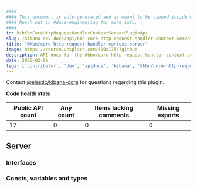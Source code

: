 ```yaml
---
####
#### This document is auto-generated and is meant to be viewed inside our experimental, new docs system.
#### Reach out in #docs-engineering for more info.
####
id: kibKbnCoreHttpRequestHandlerContextServerPluginApi
slug: /kibana-dev-docs/api/kbn-core-http-request-handler-context-server
title: "@kbn/core-http-request-handler-context-server"
image: https://source.unsplash.com/400x175/?github
description: API docs for the @kbn/core-http-request-handler-context-server plugin
date: 2025-02-06
tags: ['contributor', 'dev', 'apidocs', 'kibana', '@kbn/core-http-request-handler-context-server']
---
```




Contact [@elastic/kibana-core](https://github.com/orgs/elastic/teams/kibana-core) for questions regarding this plugin.

**Code health stats**

| Public API count  | Any count | Items lacking comments | Missing exports |
|-------------------|-----------|------------------------|-----------------|
| 17 | 0 | 0 | 0 |

## Server

### Interfaces
<DocDefinitionList data={kbnCoreHttpRequestHandlerContextServerObj.server.interfaces}/>

### Consts, variables and types
<DocDefinitionList data={kbnCoreHttpRequestHandlerContextServerObj.server.misc}/>

